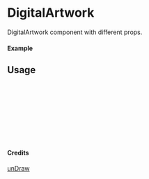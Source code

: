 
<Meta of={DigitalArtwork} title="unDraw/DigitalArtwork" />

# DigitalArtwork

DigitalArtwork component with different props.

#### Example

<Canvas of={DigitalArtwork.Primary} />

## Usage

```ts
import { DigitalArtwork } from "yadl-ui";

const Example = () => {
  return (
      <DigitalArtwork />
  );
};

export default Example;
```

#### Credits
[unDraw](https://undraw.co/illustrations)
